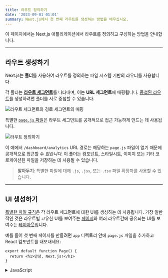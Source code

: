 ```yaml
---
title: 라우트 정의하기
date: '2023-09-01 01:01'
summary: Next.js에서 첫 번째 라우트를 생성하는 방법을 배우십시오.
---
```


<TOCInline toc={props.toc} asDisclosure />

이 페이지에서는 Next.js 애플리케이션에서 라우트를 정의하고 구성하는 방법을 안내합니다.

---

## 라우트 생성하기

Next.js는 **폴더**를 사용하여 라우트를 정의하는 파일 시스템 기반의 라우터를 사용합니다.

각 폴더는 [**라우트 세그먼트**](/docs/nextjs/routing#라우트-세그먼트)를 나타내며, 이는 **URL 세그먼트**에 매핑됩니다. [중첩된 라우트](/docs/nextjs/routing#중첩-라우트)를 생성하려면 폴더를 서로 중첩할 수 있습니다.

![라우트 세그먼트와 경로 세그먼트의 매핑](https://nextjs.org/_next/image?url=%2Fdocs%2Flight%2Froute-segments-to-path-segments.png&w=1920&q=75&dpl=dpl_3EQWD49M65DCVzGTYPK2YqHNmCjt)

특별한 [`page.js` 파일](/docs/nextjs/routing/pages-and-layouts#페이지)은 라우트 세그먼트를 공개적으로 접근 가능하게 만드는 데 사용됩니다.

![라우트 정의하기](https://nextjs.org/_next/image?url=%2Fdocs%2Flight%2Fdefining-routes.png&w=1920&q=75&dpl=dpl_3EQWD49M65DCVzGTYPK2YqHNmCjt)

이 예에서 `/dashboard/analytics` URL 경로는 해당하는 `page.js` 파일이 없기 때문에 공개적으로 접근할 수 _없습니다_. 이 폴더는 컴포넌트, 스타일시트, 이미지 또는 기타 코로케이션된 파일을 저장하는 데 사용될 수 있습니다.

> **알아두기**: 특별한 파일에 대해 `.js`, `.jsx`, 또는 `.tsx` 파일 확장자를 사용할 수 있습니다.

---

## UI 생성하기

[특별한 파일 규칙](/docs/nextjs/routing#파일-규칙)은 각 라우트 세그먼트에 대한 UI를 생성하는 데 사용됩니다. 
가장 일반적인 것은 라우트별 고유한 UI를 보여주는 [페이지](/docs/nextjs/routing/pages-and-layouts#페이지)와 여러 라우트간에 공유되는 UI를 보여주는 [레이아웃](/docs/nextjs/routing/pages-and-layouts#레이아웃)입니다.

예를 들어 첫 번째 페이지를 만들려면 `app` 디렉토리 안에 `page.js` 파일을 추가하고 React 컴포넌트를 내보내세요:

```tsx:"app/page.tsx" switcher
export default function Page() {
  return <h1>안녕, Next.js!</h1>
}
```

<details>
    <summary>JavaScript</summary>
```jsx:"app/page.js" switcher
export default function Page() {
  return <h1>안녕, Next.js!</h1>
}
```
</details>